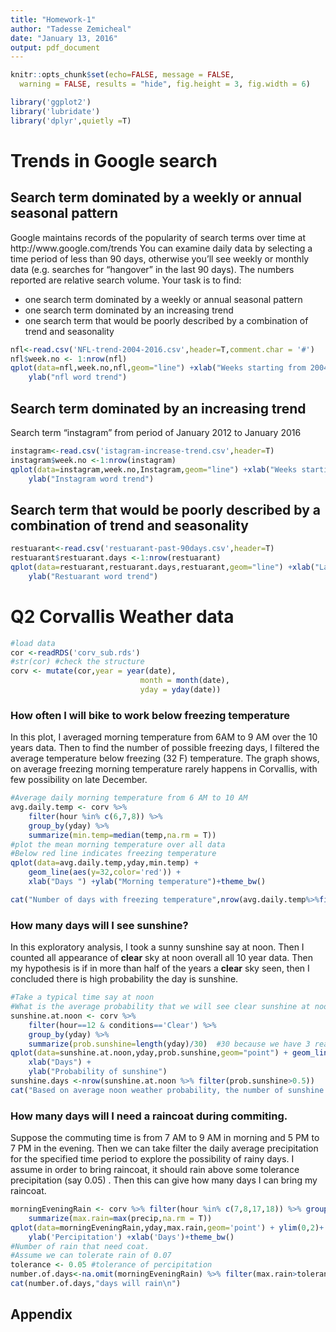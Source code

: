 ---
title: "Homework-1"
author: "Tadesse Zemicheal"
date: "January 13, 2016"
output: pdf_document
---
```{r, include=FALSE}
knitr::opts_chunk$set(echo=FALSE, message = FALSE, 
  warning = FALSE, results = "hide", fig.height = 3, fig.width = 6) 
```

```{r,message=FALSE}
library('ggplot2')
library('lubridate')
library('dplyr',quietly =T)
```

Trends in Google search 
========================
## Search term dominated by a weekly or annual seasonal pattern 

Google maintains records of the popularity of search terms over time at http://www.google.com/trends You can examine daily data by selecting a time period of less than 90 days, otherwise you’ll see weekly or monthly data (e.g. searches for “hangover” in the last 90 days). The numbers reported are relative search volume. Your task is to find:

- one search term dominated by a weekly or annual seasonal pattern
- one search term dominated by an increasing trend
- one search term that would be poorly described by a combination of trend and seasonality
```{r}
nfl<-read.csv('NFL-trend-2004-2016.csv',header=T,comment.char = '#')
nfl$week.no <- 1:nrow(nfl)
qplot(data=nfl,week.no,nfl,geom="line") +xlab("Weeks starting from 2004 to 2016")+
	ylab("nfl word trend")
```

## Search term dominated by an increasing trend ##
Search term "instagram" from period of January 2012 to January 2016
```{r,fig.align='left'}
instagram<-read.csv('istagram-increase-trend.csv',header=T)
instagram$week.no <-1:nrow(instagram)
qplot(data=instagram,week.no,Instagram,geom="line") +xlab("Weeks starting from January 2012 to 2016")+
	ylab("Instagram word trend")
```
## Search term that would be poorly described by a combination of trend and seasonality ##
```{r}
restuarant<-read.csv('restuarant-past-90days.csv',header=T)
restuarant$restuarant.days <-1:nrow(restuarant)
qplot(data=restuarant,restuarant.days,restuarant,geom="line") +xlab("Last 90 days ")+
	ylab("Restuarant word trend")
```
# Q2 Corvallis Weather data #
```{r}
#load data
cor <-readRDS('corv_sub.rds')
#str(cor) #check the structure
corv <- mutate(cor,year = year(date),
							 month = month(date),
							 yday = yday(date))
```

### How often I will bike to work below freezing temperature ### 

In this plot, I averaged morning temperature from 6AM to 9 AM over the 10 years data.  Then to find the number of possible freezing days, I filtered the average temperature below freezing (32 F) temperature. The graph shows, on average freezing morning temperature rarely happens in Corvallis, with few possibility on late December.
```{r}
#Average daily morning temperature from 6 AM to 10 AM 
avg.daily.temp <- corv %>% 
	filter(hour %in% c(6,7,8)) %>% 
	group_by(yday) %>%
	summarize(min.temp=median(temp,na.rm = T))
#plot the mean morning temperature over all data
#Below red line indicates freezing temperature
qplot(data=avg.daily.temp,yday,min.temp) +
	geom_line(aes(y=32,color='red')) +
	xlab("Days ") +ylab("Morning temperature")+theme_bw()

cat("Number of days with freezing temperature",nrow(avg.daily.temp%>%filter(min.temp<=32)))
```
### How many days will I see sunshine? ###
In this exploratory analysis, I took a sunny sunshine say at noon. Then I counted all appearance of **clear** sky at noon overall all 10 year data. Then my hypothesis is if in more than half of the years a **clear** sky seen, then I concluded there is high probability the day is sunshine.
```{r}
#Take a typical time say at noon 
#What is the average probability that we will see clear sunshine at noon over all years
sunshine.at.noon <- corv %>% 
	filter(hour==12 & conditions=='Clear') %>%
	group_by(yday) %>%
	summarize(prob.sunshine=length(yday)/30)  #30 because we have 3 reading per year and over 10 years
qplot(data=sunshine.at.noon,yday,prob.sunshine,geom="point") + geom_line(aes(y=0.5,color='red'))+
	xlab("Days") +
	ylab("Probability of sunshine")
sunshine.days <-nrow(sunshine.at.noon %>% filter(prob.sunshine>0.5))
cat("Based on average noon weather probability, the number of sunshine days are ",sunshine.days)
```
### How many days will I need a raincoat during commiting. ###
Suppose the commuting time is from 7 AM to 9 AM in morning and 5 PM to 7 PM in the evening. Then we can take filter the daily average precipitation for the specified time period to explore the possibility of rainy days.  I assume in order to bring raincoat, it should rain above some tolerance precipitation (say 0.05) .  Then this can give how many days I can bring my raincoat.  
```{r}
morningEveningRain <- corv %>% filter(hour %in% c(7,8,17,18)) %>% group_by(yday) %>%
	summarize(max.rain=max(precip,na.rm = T))
qplot(data=morningEveningRain,yday,max.rain,geom='point') + ylim(0,2)+
	ylab('Percipitation') +xlab('Days')+theme_bw()
#Number of rain that need coat.
#Assume we can tolerate rain of 0.07
tolerance <- 0.05 #tolerance of percipitation
number.of.days<-na.omit(morningEveningRain) %>% filter(max.rain>tolerance) %>%nrow
cat(number.of.days,"days will rain\n")
```
## Appendix


```{r, all-code, ref.label=knitr::all_labels(), echo=TRUE, eval=FALSE}

```

